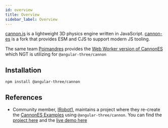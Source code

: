 ```yaml
---
id: overview
title: Overview
sidebar_label: Overview
---
```


[cannon.js](https://github.com/schteppe/cannon.js) is a lightweight 3D physics engine written in JavaScript. [cannon-es](https://github.com/pmndrs/cannon-es) is a fork that provides ESM and CJS to support modern JS tooling.

The same team [Poimandres](https://github.com/pmndrs) provides the [Web Worker version of CannonES](https://github.com/pmndrs/use-cannon/tree/master/packages/cannon-worker-api) which NGT is utilizing for `@angular-three/cannon`

## Installation

```shell
npm install @angular-three/cannon
```

## References

- Community member, [IRobot1](https://github.com/IRobot1), maintains a project where they re-create the [CannonES Examples](https://pmndrs.github.io/cannon-es/) using `@angular-three/cannon`. You can find the [project here](https://github.com/IRobot1/ng3-cannon-template) and the [live demo here](https://ng3cannon.z9.web.core.windows.net/)
